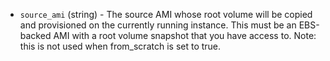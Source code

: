 <!-- Code generated from the comments of the Config struct in builder/amazon/chroot/builder.go; DO NOT EDIT MANUALLY -->

-   `source_ami` (string) - The source AMI whose root volume will be copied and provisioned on the
    currently running instance. This must be an EBS-backed AMI with a root
    volume snapshot that you have access to. Note: this is not used when
    from_scratch is set to true.
    

